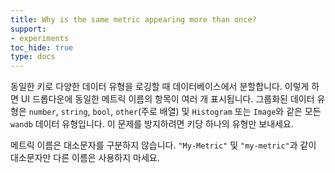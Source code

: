 ```yaml
---
title: Why is the same metric appearing more than once?
support:
- experiments
toc_hide: true
type: docs
---
```


동일한 키로 다양한 데이터 유형을 로깅할 때 데이터베이스에서 분할합니다. 이렇게 하면 UI 드롭다운에 동일한 메트릭 이름의 항목이 여러 개 표시됩니다. 그룹화된 데이터 유형은 `number`, `string`, `bool`, `other`(주로 배열) 및 `Histogram` 또는 `Image`와 같은 모든 `wandb` 데이터 유형입니다. 이 문제를 방지하려면 키당 하나의 유형만 보내세요.

메트릭 이름은 대소문자를 구분하지 않습니다. `"My-Metric"` 및 `"my-metric"`과 같이 대소문자만 다른 이름은 사용하지 마세요.
